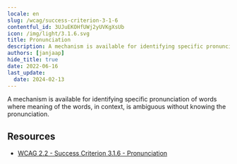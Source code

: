 ```yaml
---
locale: en
slug: /wcag/success-criterion-3-1-6
contentful_id: 3UJuEKOHfUWj2yUVKgXsUb
icon: /img/light/3.1.6.svg
title: Pronunciation
description: A mechanism is available for identifying specific pronunciation of words where meaning of the  words, in context, is ambiguous without knowing the pronunciation.
authors: [janjaap]
hide_title: true
date: 2022-06-16
last_update:
  date: 2024-02-13
---
```


<Hero
  title="Pronunciation"
  image="/img/light/3.1.6.svg"
  alt="WCAG 3.1.6 icon"
  prefix="Success Criterion 3.1.6"
  suffix="Level AAA"
/>

A mechanism is available for identifying specific pronunciation of words where meaning of the  words, in context, is ambiguous without knowing the pronunciation.

## Resources

- [WCAG 2.2 - Success Criterion 3.1.6 - Pronunciation](https://www.w3.org/TR/WCAG22/#pronunciation)
